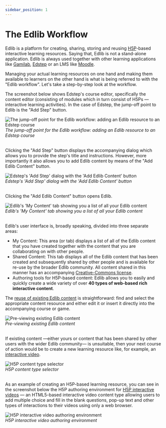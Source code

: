 ```yaml
---
sidebar_position: 1
---
```


# The Edlib Workflow

Edlib is a platform for creating, sharing, storing and reusing [H5P](https://h5p.org)-based interactive learning resources. Saying that, Edlib is not a stand-alone application. Edlib is always used together with other learning applications like [Gamilab](https://gamilab.com), [Edstep](https://edstep.com) or an LMS like [Moodle](https://moodle.org/).

Managing your actual learning resources on one hand and making them available to learners on the other hand is what is being referred to with the "Edlib workflow". Let's take a step-by-step look at the workflow.

The screenshot below shows Edstep's course editor, specifically the content editor (consisting of modules which in turn consist of H5Ps &mdash; interactive learning activities). In the case of Edstep, the jump-off point to Edlib is the "Add Step" button.

<div class="text--center">
    <img class="edlib-image" alt="The jump-off point for the Edlib workflow: adding an Edlib resource to an Edstep course" src="/img/edlib-workflow-1.png" />
    <br/>
    <em>The jump-off point for the Edlib workflow: adding an Edlib resource to an Edstep course</em>
    <br/>
    <br/>
</div>

Clicking the "Add Step" button displays the accompanying dialog which allows you to provide the step's title and instructions. However, more importantly it also allows you to add Edlib content by means of the "Add Edlib Content" button.

<div class="text--center">
    <img class="edlib-image" alt="Edstep's 'Add Step' dialog with the 'Add Edlib Content' button" src="/img/edlib-workflow-2.png" />
    <br/>
    <em>Edstep's 'Add Step' dialog with the 'Add Edlib Content' button</em>
    <br/>
    <br/>
</div>

Clicking the "Add Edlib Content" button opens Edlib.

<div class="text--center">
    <img class="edlib-image" alt="Edlib's 'My Content' tab showing you a list of all your Edlib content" src="/img/edlib-workflow-3-1.png" />
    <br/>
    <em>Edlib's 'My Content' tab showing you a list of all your Edlib content</em>
    <br/>
    <br/>
</div>

Edlib's user interface is, broadly speaking, divided into three separate areas:
- My Content: This area (or tab) displays a list of all of the Edlib content that you have created together with the content that you are collaborating on with other people. 
- Shared Content: This tab displays all of the Edlib content that has been created and subsequently shared by other people and is available for re-use by the broader Edlib community. All content shared in this manner has an accompanying [Creative-Commons license](https://creativecommons.org/about/cclicenses).
- Authoring tools for H5P-based content: Edlib allows you to easily and quickly create a wide variety of over **40 types of web-based rich interactive content**.

The [reuse of existing Edlib content](/docs/product/userGuides/reusing-resources) is straightforward: find and select the appropriate content resource and either edit it or insert it directly into the accompanying course or game.

<div class="text--center">
    <img class="edlib-image" alt="Pre-viewing existing Edlib content" src="/img/edlib-workflow-3-2.png" />
    <br/>
    <em>Pre-viewing existing Edlib content</em>
    <br/>
    <br/>
</div>

If existing content &mdash;either yours or content that has been shared by other users with the wider Edlib community&mdash; is unsuitable, then your next course of action would be to create a new learning resource like, for example, an [interactive video](/docs/product/userGuides/creatingResources/interactive-video).

<div class="text--center">
    <img class="edlib-image" alt="H5P content type selector" src="/img/edlib-workflow-5.png" />
    <br/>
    <em>H5P content type selector</em>
    <br/>
    <br/>
</div>

As an example of creating an H5P-based learning resource, you can see in the screenshot below the H5P authoring environment for [H5P interactive videos](https://h5p.org/interactive-video) &mdash; an HTML5-based interactive video content type allowing users to add multiple choice and fill in the blank questions, pop-up text and other types of interactions to their videos using only a web browser.

<div class="text--center">
    <img class="edlib-image" alt="H5P interactive video authoring environment" src="/img/edlib-workflow-6.png" />
    <br/>
    <em>H5P interactive video authoring environment</em>
    <br/>
    <br/>
</div>